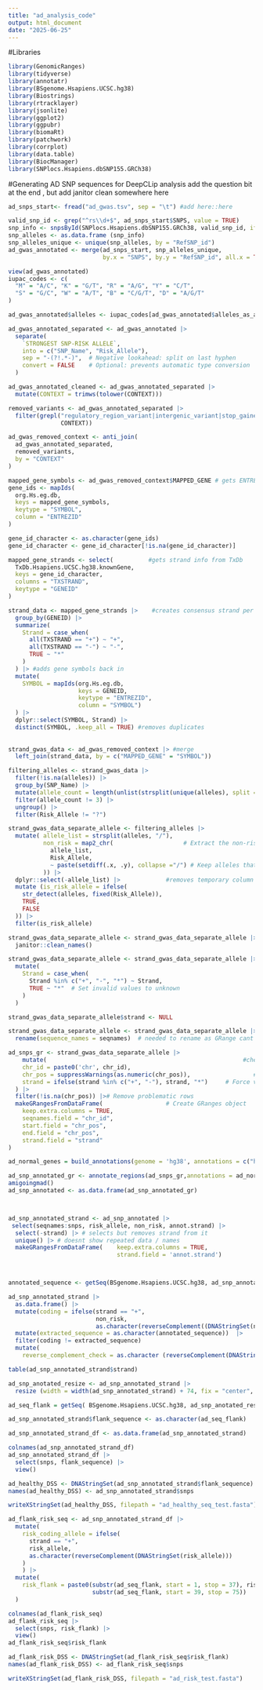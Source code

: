 ```yaml
---
title: "ad_analysis_code"
output: html_document
date: "2025-06-25"
---
```

#Libraries
```r
library(GenomicRanges)
library(tidyverse)
library(annotatr)
library(BSgenome.Hsapiens.UCSC.hg38)
library(Biostrings)
library(rtracklayer)
library(jsonlite)
library(ggplot2)
library(ggpubr)
library(biomaRt)
library(patchwork)
library(corrplot)
library(data.table)
library(BiocManager)
library(SNPlocs.Hsapiens.dbSNP155.GRCh38)
```


#Generating AD SNP sequences for DeepCLip analysis
add the question bit at the end , but add janitor clean somewhere here 
```r
ad_snps_start<- fread("ad_gwas.tsv", sep = "\t") #add here::here
```

```r
valid_snp_id <- grep("^rs\\d+$", ad_snps_start$SNPS, value = TRUE)
snp_info <- snpsById(SNPlocs.Hsapiens.dbSNP155.GRCh38, valid_snp_id, ifnotfound="drop") 
snp_alleles <- as.data.frame (snp_info)
snp_alleles_unique <- unique(snp_alleles, by = "RefSNP_id")
ad_gwas_annotated <- merge(ad_snps_start, snp_alleles_unique,
                           by.x = "SNPS", by.y = "RefSNP_id", all.x = TRUE)

view(ad_gwas_annotated)
iupac_codes <- c(
  "M" = "A/C", "K" = "G/T", "R" = "A/G", "Y" = "C/T",
  "S" = "G/C", "W" = "A/T", "B" = "C/G/T", "D" = "A/G/T"
)

ad_gwas_annotated$alleles <- iupac_codes[ad_gwas_annotated$alleles_as_ambig] #dont get values until ~line 94

```

```r
ad_gwas_annotated_separated <- ad_gwas_annotated |> 
  separate(
    `STRONGEST SNP-RISK ALLELE`, 
    into = c("SNP_Name", "Risk_Allele"),
    sep = "-(?!.*-)",  # Negative lookahead: split on last hyphen
    convert = FALSE    # Optional: prevents automatic type conversion
  ) 
```

```r
ad_gwas_annotated_cleaned <- ad_gwas_annotated_separated |>
  mutate(CONTEXT = trimws(tolower(CONTEXT)))

removed_variants <- ad_gwas_annotated_separated |>
  filter(grepl("regulatory_region_variant|intergenic_variant|stop_gained|inframe_insertion", 
               CONTEXT))

ad_gwas_removed_context <- anti_join(
  ad_gwas_annotated_separated,
  removed_variants,
  by = "CONTEXT"
)
```

```r
mapped_gene_symbols <- ad_gwas_removed_context$MAPPED_GENE # gets ENTREZ IDs
gene_ids <- mapIds(
  org.Hs.eg.db,
  keys = mapped_gene_symbols,
  keytype = "SYMBOL",
  column = "ENTREZID"
)

gene_id_character <- as.character(gene_ids)
gene_id_character <- gene_id_character[!is.na(gene_id_character)]

mapped_gene_strands <- select(          #gets strand info from TxDb
  TxDb.Hsapiens.UCSC.hg38.knownGene,
  keys = gene_id_character,
  columns = "TXSTRAND",
  keytype = "GENEID"
)

strand_data <- mapped_gene_strands |>    #creates consensus strand per gene- highlights single dominant transcription direction - avoids confusion /misinterpretation]
  group_by(GENEID) |> 
  summarize(
    Strand = case_when(
      all(TXSTRAND == "+") ~ "+",
      all(TXSTRAND == "-") ~ "-",
      TRUE ~ "*"
    )
  ) |> #adds gene symbols back in 
  mutate(
    SYMBOL = mapIds(org.Hs.eg.db,
                    keys = GENEID,
                    keytype = "ENTREZID",
                    column = "SYMBOL")
  ) |> 
  dplyr::select(SYMBOL, Strand) |> 
  distinct(SYMBOL, .keep_all = TRUE) #removes duplicates 
            
     
strand_gwas_data <- ad_gwas_removed_context |> #merge 
  left_join(strand_data, by = c("MAPPED_GENE" = "SYMBOL"))

```

```r
filtering_alleles <- strand_gwas_data |>
  filter(!is.na(alleles)) |> 
  group_by(SNP_Name) |> 
  mutate(allele_count = length(unlist(strsplit(unique(alleles), split = "/")))) |> 
  filter(allele_count != 3) |> 
  ungroup() |> 
  filter(Risk_Allele != "?")

strand_gwas_data_separate_allele <- filtering_alleles |> 
  mutate( allele_list = strsplit(alleles, "/"),
          non_risk = map2_chr(                    # Extract the non-risk allele(s)
            allele_list,
            Risk_Allele,
            ~ paste(setdiff(.x, .y), collapse ="/") # Keep alleles that are NOT the risk allele
          )) |> 
  dplyr::select(-allele_list) |>             #removes temporary column
  mutate (is_risk_allele = ifelse(
    str_detect(alleles, fixed(Risk_Allele)),
    TRUE,
    FALSE
  )) |> 
  filter(is_risk_allele)
```

```r
strand_gwas_data_separate_allele <- strand_gwas_data_separate_allele |> 
  janitor::clean_names() 
```

```r
strand_gwas_data_separate_allele <- strand_gwas_data_separate_allele |> 
  mutate(
    Strand = case_when(
      Strand %in% c("+", "-", "*") ~ Strand,
      TRUE ~ "*"  # Set invalid values to unknown
    )
  )

strand_gwas_data_separate_allele$strand <- NULL

strand_gwas_data_separate_allele <- strand_gwas_data_separate_allele |> 
  rename(sequence_names = seqnames)  # needed to rename as GRange cant be created with seqnames (and strand) already in use 

ad_snps_gr <- strand_gwas_data_separate_allele |> 
    mutate(                                                        #check and clean CHR_POS
    chr_id = paste0('chr', chr_id),
    chr_pos = suppressWarnings(as.numeric(chr_pos)),                  # Convert to numeric and suppress the warning
    strand = ifelse(strand %in% c("+", "-"), strand, "*")     # Force valid strand values
  ) |> 
  filter(!is.na(chr_pos)) |># Remove problematic rows
  makeGRangesFromDataFrame(                  # Create GRanges object
    keep.extra.columns = TRUE,
    seqnames.field = "chr_id", 
    start.field = "chr_pos",
    end.field = "chr_pos",
    strand.field = "strand"
)

```

```r
ad_normal_genes = build_annotations(genome = 'hg38', annotations = c("hg38_basicgenes")) 

ad_snp_annotated_gr <- annotate_regions(ad_snps_gr,annotations = ad_normal_genes) 
amigoingmad()
ad_snp_annotated <- as.data.frame(ad_snp_annotated_gr)



ad_snp_annotated_strand <- ad_snp_annotated |> 
 select(seqnames:snps, risk_allele, non_risk, annot.strand) |> 
  select(-strand) |> # selects but removes strand from it
  unique() |> # doesnt show repeated data / names 
  makeGRangesFromDataFrame(    keep.extra.columns = TRUE,
                               strand.field = 'annot.strand')



annotated_sequence <- getSeq(BSgenome.Hsapiens.UCSC.hg38, ad_snp_annotated_strand)
```

```r
ad_snp_annotated_strand |> 
  as.data.frame() |> 
  mutate(coding = ifelse(strand == "+",
                         non_risk,
                         as.character(reverseComplement((DNAStringSet(non_risk)))))) |> 
  mutate(extracted_sequence = as.character(annotated_sequence))  |> 
  filter(coding != extracted_sequence)  
  mutate( 
    reverse_complement_check = as.character (reverseComplement(DNAStringSet(non_risk))) == extracted_sequence)

table(ad_snp_annotated_strand$strand)
```

```r
ad_snp_anotated_resize <- ad_snp_annotated_strand |> 
  resize (width = width(ad_snp_annotated_strand) + 74, fix = "center", ignore.strand = FALSE) # CHECK IF 74 CORRECT

ad_seq_flank = getSeq( BSgenome.Hsapiens.UCSC.hg38, ad_snp_anotated_resize)

ad_snp_annotated_strand$flank_sequence <- as.character(ad_seq_flank)
```

```r
ad_snp_annotated_strand_df <- as.data.frame(ad_snp_annotated_strand)

colnames(ad_snp_annotated_strand_df)
ad_snp_annotated_strand_df |> 
  select(snps, flank_sequence) |> 
  view()

ad_healthy_DSS <- DNAStringSet(ad_snp_annotated_strand$flank_sequence)
names(ad_healthy_DSS) <- ad_snp_annotated_strand$snps

writeXStringSet(ad_healthy_DSS, filepath = "ad_healthy_seq_test.fasta")

```

```r
ad_flank_risk_seq <- ad_snp_annotated_strand_df |> 
  mutate(
    risk_coding_allele = ifelse(
      strand == "+",
      risk_allele,
      as.character(reverseComplement(DNAStringSet(risk_allele)))
    )
    ) |> 
  mutate(
    risk_flank = paste0(substr(ad_seq_flank, start = 1, stop = 37), risk_coding_allele,
                        substr(ad_seq_flank, start = 39, stop = 75))
  )

colnames(ad_flank_risk_seq)
ad_flank_risk_seq |> 
  select(snps, risk_flank) |> 
  view()
ad_flank_risk_seq$risk_flank

ad_flank_risk_DSS <- DNAStringSet(ad_flank_risk_seq$risk_flank)
names(ad_flank_risk_DSS) <- ad_flank_risk_seq$snps

writeXStringSet(ad_flank_risk_DSS, filepath = "ad_risk_test.fasta")
```

